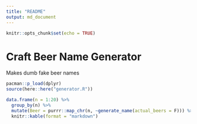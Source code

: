 ```yaml
---
title: "README"
output: md_document
---
```


  ```r
knitr::opts_chunk$set(echo = TRUE)
```

# Craft Beer Name Generator

Makes dumb fake beer names

```r
pacman::p_load(dplyr)
source(here::here("generator.R"))

data.frame(n = 1:20) %>%
  group_by(n) %>%
  mutate(Beer = purrr::map_chr(n, ~generate_name(actual_beers = F))) %>%
  knitr::kable(format = "markdown")



```
